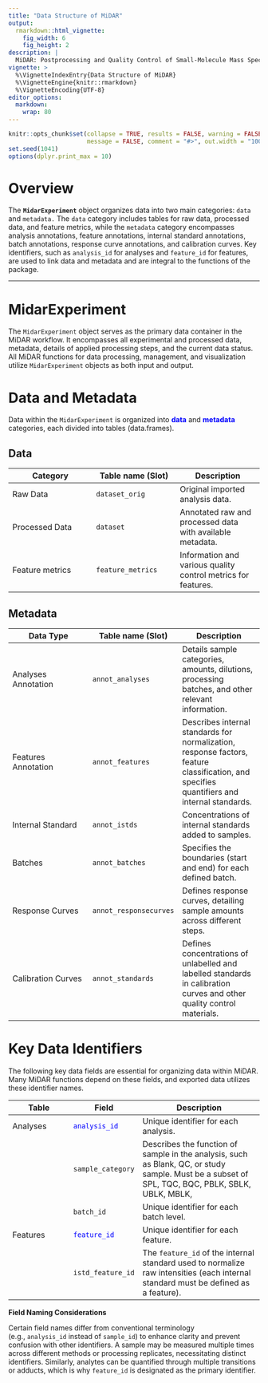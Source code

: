 ```yaml
---
title: "Data Structure of MiDAR"
output: 
  rmarkdown::html_vignette:
    fig_width: 6
    fig_height: 2
description: |
  MiDAR: Postprocessing and Quality Control of Small-Molecule Mass Spectrometry Data 
vignette: >
  %\VignetteIndexEntry{Data Structure of MiDAR}
  %\VignetteEngine{knitr::rmarkdown}
  %\VignetteEncoding{UTF-8}
editor_options: 
  markdown: 
    wrap: 80
---
```


```r
knitr::opts_chunk$set(collapse = TRUE, results = FALSE, warning = FALSE,
                      message = FALSE, comment = "#>", out.width = "100%")
set.seed(1041)
options(dplyr.print_max = 10)
```

# Overview

The **`MidarExperiment`** object organizes data into two main categories: `data`
and `metadata.` The `data` category includes tables for raw data, processed
data, and feature metrics, while the `metadata` category encompasses
analysis annotations, feature annotations, internal standard annotations, batch
annotations, response curve annotations, and calibration curves. Key
identifiers, such as `analysis_id` for analyses and `feature_id` for
features, are used to link data and metadata and are integral to the functions
of the package.

--------------------------------------------------------------------------------

# MidarExperiment

The `MidarExperiment` object serves as the primary data container in the MiDAR
workflow. It encompasses all experimental and processed data, metadata, details
of applied processing steps, and the current data status. All MiDAR functions
for data processing, management, and visualization utilize `MidarExperiment`
objects as both input and output.

# Data and Metadata

Data within the `MidarExperiment` is organized into
[**data**]{style="color: blue;"} and [**metadata**]{style="color: blue;"}
categories, each divided into tables (data.frames).

## Data

| Category | Table name (Slot) | Description |
|---------------------------|---------------------------|---------------------------|
| Raw Data | `dataset_orig` | Original imported analysis data. |
| Processed Data | `dataset` | Annotated raw and processed data with available metadata. |
| Feature metrics | `feature_metrics` | Information and various quality control metrics for features. |

## Metadata

| Data Type | Table name (Slot) | Description |
|---------------------------|---------------------------|---------------------------|
| Analyses Annotation | `annot_analyses` | Details sample categories, amounts, dilutions, processing batches, and other relevant information. |
| Features Annotation | `annot_features` | Describes internal standards for normalization, response factors, feature classification, and specifies quantifiers and internal standards. |
| Internal Standard | `annot_istds` | Concentrations of internal standards added to samples. |
| Batches | `annot_batches` | Specifies the boundaries (start and end) for each defined batch. |
| Response Curves | `annot_responsecurves` | Defines response curves, detailing sample amounts across different steps. |
| Calibration Curves | `annot_standards` | Defines concentrations of unlabelled and labelled standards in calibration curves and other quality control materials. |

# Key Data Identifiers

The following key data fields are essential for organizing data within MiDAR.
Many MiDAR functions depend on these fields, and exported data utilizes these
identifier names.

| Table | Field | Description |
|--------------------|--------------------|----------------------------------------|
| Analyses | [`analysis_id`]{style="color: blue;"} | Unique identifier for each analysis. |
|  | `sample_category` | Describes the function of sample in the analysis, such as Blank, QC, or study sample. Must be a subset of SPL, TQC, BQC, PBLK, SBLK, UBLK, MBLK, |
|  | `batch_id` | Unique identifier for each batch level. |
| Features | [`feature_id`]{style="color: blue;"} | Unique identifier for each feature. |
|  | `istd_feature_id` | The `feature_id` of the internal standard used to normalize raw intensities (each internal standard must be defined as a feature). |

**Field Naming Considerations**

Certain field names differ from conventional terminology
(e.g., `analysis_id` instead of `sample_id`) to enhance clarity and prevent
confusion with other identifiers. A sample may be measured multiple times across
different methods or processing replicates, necessitating distinct identifiers.
Similarly, analytes can be quantified through multiple transitions or adducts,
which is why `feature_id` is designated as the primary identifier.
